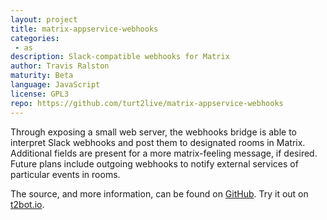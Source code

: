 ```yaml
---
layout: project
title: matrix-appservice-webhooks
categories: 
 - as
description: Slack-compatible webhooks for Matrix
author: Travis Ralston
maturity: Beta
language: JavaScript
license: GPL3
repo: https://github.com/turt2live/matrix-appservice-webhooks
---
```


Through exposing a small web server, the webhooks bridge is able to interpret Slack webhooks and post them to designated rooms in Matrix. Additional fields are present for a more matrix-feeling message, if desired. Future plans include outgoing webhooks to notify external services of particular events in rooms.

The source, and more information, can be found on [GitHub](https://github.com/turt2live/matrix-appservice-webhooks). Try it out on [t2bot.io](https://t2bot.io/webhooks).


